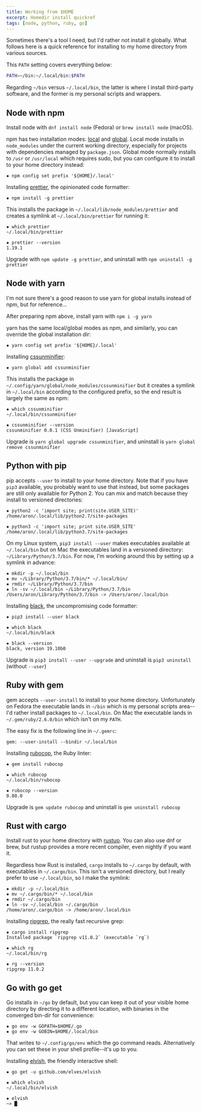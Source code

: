 ```yaml
---
title: Working from $HOME
excerpt: Homedir install quickref
tags: [node, python, ruby, go]
---
```


Sometimes there's a tool I need, but I'd rather not install it globally. What
follows here is a quick reference for installing to my home directory from
various sources.

This `PATH` setting covers everything below:

```bash
PATH=~/bin:~/.local/bin:$PATH
```

Regarding `~/bin` versus `~/.local/bin`, the latter is where I install
third-party software, and the former is my personal scripts and wrappers.


## Node with npm

Install node with `dnf install node` (Fedora) or `brew install node` (macOS).

npm has two installation modes:
[local](https://docs.npmjs.com/getting-started/installing-npm-packages-locally)
and
[global](https://docs.npmjs.com/getting-started/installing-npm-packages-globally).
Local mode installs in `node_modules` under the current working directory,
especially for projects with dependencies managed by `package.json`. Global
mode normally installs to `/usr` or `/usr/local` which requires sudo, but
you can configure it to install to your home directory instead:

```
✸ npm config set prefix '${HOME}/.local'
```

Installing [prettier](https://prettier.io/), the opinionated code formatter:

```
✸ npm install -g prettier
```

This installs the package in `~/.local/lib/node_modules/prettier` and
creates a symlink at `~/.local/bin/prettier` for running it:

```
✸ which prettier
~/.local/bin/prettier

✸ prettier --version
1.19.1
```

Upgrade with `npm update -g prettier`, and uninstall with `npm uninstall -g
prettier`


## Node with yarn

I'm not sure there's a good reason to use yarn for global installs instead of
npm, but for reference...

After preparing npm above, install yarn with `npm i -g yarn`

yarn has the same local/global modes as npm, and similarly, you can
override the global installation dir:

```
✸ yarn config set prefix '${HOME}/.local'
```

Installing [cssunminifier](https://github.com/mrcoles/cssunminifier):

```
✸ yarn global add cssunminifier
```

This installs the package in
`~/.config/yarn/global/node_modules/cssunminifier` but it creates a symlink
in `~/.local/bin` according to the configured prefix, so the end result is
largely the same as npm:

```
✸ which cssunminifier
~/.local/bin/cssunminifier

✸ cssunminifier --version
cssunminifier 0.0.1 (CSS Unminifier) [JavaScript]
```

Upgrade is `yarn global upgrade cssunminifier`, and uninstall is `yarn global
remove cssunminifier`


## Python with pip

pip accepts `--user` to install to your home directory. Note that if you have
`pip3` available, you probably want to use that instead, but some packages are
still only available for Python 2. You can mix and match because they install to
versioned directories:

```
✸ python2 -c 'import site; print(site.USER_SITE)'
/home/aron/.local/lib/python2.7/site-packages

✸ python3 -c 'import site; print site.USER_SITE'
/home/aron/.local/lib/python3.7/site-packages
```

On my Linux system, `pip3 install --user` makes executables available at
`~/.local/bin` but on Mac the executables land in a versioned directory:
`~/Library/Python/3.7/bin`. For now, I'm working around this by setting up
a symlink in advance:

```
✸ mkdir -p ~/.local/bin
✸ mv ~/Library/Python/3.7/bin/* ~/.local/bin/
✸ rmdir ~/Library/Python/3.7/bin
✸ ln -sv ~/.local/bin ~/Library/Python/3.7/bin
/Users/aron/Library/Python/3.7/bin -> /Users/aron/.local/bin
```

Installing [black](https://black.readthedocs.io/en/stable/), the uncompromising
code formatter:

```
✸ pip3 install --user black

✸ which black
~/.local/bin/black

✸ black --version
black, version 19.10b0
```

Upgrade is `pip3 install --user --upgrade` and uninstall is `pip3 uninstall`
(without `--user`)


## Ruby with gem

gem accepts `--user-install` to install to your home directory. Unfortunately on
Fedora the executable lands in `~/bin` which is my personal scripts area--I'd
rather install packages to `~/.local/bin`. On Mac the executable lands in
`~/.gem/ruby/2.6.0/bin` which isn't on my `PATH`.

The easy fix is the following line in `~/.gemrc`:

```
gem: --user-install --bindir ~/.local/bin
```

Installing [rubocop](https://rubocop.readthedocs.io/en/latest/), the Ruby
linter:

```
✸ gem install rubocop

✸ which rubocop
~/.local/bin/rubocop

✸ rubocop --version
0.80.0
```

Upgrade is `gem update rubocop` and uninstall is `gem uninstall rubocop`


## Rust with cargo

Install rust to your home directory with [rustup](https://rustup.rs). You can
also use dnf or brew, but rustup provides a more recent compiler, even nightly
if you want it.

Regardless how Rust is installed, `cargo` installs to `~/.cargo` by default,
with executables in `~/.cargo/bin`. This isn't a versioned directory, but
I really prefer to use `~/.local/bin`, so I make the symlink:

```
✸ mkdir -p ~/.local/bin
✸ mv ~/.cargo/bin/* ~/.local/bin
✸ rmdir ~/.cargo/bin
✸ ln -sv ~/.local/bin ~/.cargo/bin
/home/aron/.cargo/bin -> /home/aron/.local/bin
```

Installing [ripgrep](https://github.com/BurntSushi/ripgrep), the really fast
recursive grep:

```
✸ cargo install ripgrep
Installed package `ripgrep v11.0.2` (executable `rg`)

✸ which rg
~/.local/bin/rg

✸ rg --version
ripgrep 11.0.2
```


## Go with go get

Go installs in `~/go` by default, but you can keep it out of your visible home
directory by directing it to a different location, with binaries in the
converged bin-dir for convenience:

```
✸ go env -w GOPATH=$HOME/.go
✸ go env -w GOBIN=$HOME/.local/bin
```

That writes to `~/.config/go/env` which the go command reads. Alternatively you
can set these in your shell profile--it's up to you.

Installing [elvish](https://elv.sh/), the friendly interactive shell:

```
✸ go get -u github.com/elves/elvish

✸ which elvish
~/.local/bin/elvish

✸ elvish
~> █
```
